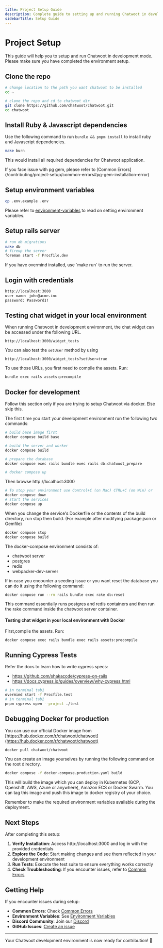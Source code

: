 ```yaml
---
title: Project Setup Guide
description: Complete guide to setting up and running Chatwoot in development mode
sidebarTitle: Setup Guide
---
```


# Project Setup

This guide will help you to setup and run Chatwoot in development mode. Please make sure you have completed the environment setup.

## Clone the repo

```bash
# change location to the path you want chatwoot to be installed
cd ~

# clone the repo and cd to chatwoot dir
git clone https://github.com/chatwoot/chatwoot.git
cd chatwoot
```

## Install Ruby & Javascript dependencies

Use the following command to run `bundle && pnpm install` to install ruby and Javascript dependencies.

```bash
make burn
```

This would install all required dependencies for Chatwoot application.

<Warning>
If you face issue with pg gem, please refer to [Common Errors](/contributing/project-setup/common-errors#pg-gem-installation-error)
</Warning>

## Setup environment variables

```bash
cp .env.example .env
```

Please refer to [environment-variables](/contributing/project-setup/environment-variables) to read on setting environment variables.

## Setup rails server

```bash
# run db migrations
make db
# fireup the server
foreman start -f Procfile.dev
```

<Note>
If you have overmind installed, use `make run` to run the server.
</Note>

## Login with credentials

```bash
http://localhost:3000
user name: john@acme.inc
password: Password1!
```

## Testing chat widget in your local environment

When running Chatwoot in development environment, the chat widget can be accessed under the following URL.

```
http://localhost:3000/widget_tests
```

You can also test the `setUser` method by using

```
http://localhost:3000/widget_tests?setUser=true
```

To use those URLs, you first need to compile the assets. Run:

```bash
bundle exec rails assets:precompile 
```

## Docker for development

<Note>
Follow this section only if you are trying to setup Chatwoot via docker. Else skip this.
</Note>

The first time you start your development environment run the following two commands:

```bash
# build base image first
docker compose build base

# build the server and worker
docker compose build

# prepare the database
docker compose exec rails bundle exec rails db:chatwoot_prepare

# docker compose up
```

Then browse http://localhost:3000

```bash
# To stop your environment use Control+C (on Mac) CTRL+C (on Win) or
docker compose down
# start the services
docker compose up
```

When you change the service's Dockerfile or the contents of the build directory, run stop then build. (For example after modifying package.json or Gemfile)

```bash
docker compose stop
docker compose build
```

The docker-compose environment consists of:
- chatwoot server
- postgres
- redis
- webpacker-dev-server

If in case you encounter a seeding issue or you want reset the database you can do it using the following command:

```bash
docker compose run --rm rails bundle exec rake db:reset
```

This command essentially runs postgres and redis containers and then run the rake command inside the chatwoot server container.

#### Testing chat widget in your local environment with Docker

First,compile the assets. Run:

```bash
docker compose exec rails bundle exec rails assets:precompile 
```


## Running Cypress Tests

Refer the docs to learn how to write cypress specs:
- https://github.com/shakacode/cypress-on-rails
- https://docs.cypress.io/guides/overview/why-cypress.html

```bash
# in terminal tab1
overmind start -f Procfile.test
# in terminal tab2
pnpm cypress open --project ./test
```

## Debugging Docker for production

You can use our official Docker image from [https://hub.docker.com/r/chatwoot/chatwoot](https://hub.docker.com/r/chatwoot/chatwoot)

```bash
docker pull chatwoot/chatwoot
```

You can create an image yourselves by running the following command on the root directory.

```bash
docker compose -f docker-compose.production.yaml build
```

This will build the image which you can deploy in Kubernetes (GCP, Openshift, AWS, Azure or anywhere), Amazon ECS or Docker Swarm. You can tag this image and push this image to docker registry of your choice.

Remember to make the required environment variables available during the deployment.

## Next Steps

After completing this setup:

1. **Verify Installation**: Access http://localhost:3000 and log in with the provided credentials
2. **Explore the Code**: Start making changes and see them reflected in your development environment
3. **Run Tests**: Execute the test suite to ensure everything works correctly
4. **Check Troubleshooting**: If you encounter issues, refer to [Common Errors](/contributing/project-setup/common-errors)

## Getting Help

If you encounter issues during setup:

- **Common Errors**: Check [Common Errors](/contributing/project-setup/common-errors)
- **Environment Variables**: See [Environment Variables](/contributing/project-setup/environment-variables)
- **Discord Community**: Join our [Discord](https://discord.com/invite/cJXdrwS)
- **GitHub Issues**: [Create an issue](https://github.com/chatwoot/chatwoot/issues)

---

Your Chatwoot development environment is now ready for contribution! 🚀 